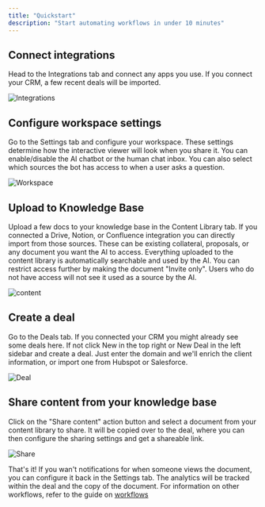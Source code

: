 ```yaml
---
title: "Quickstart"
description: "Start automating workflows in under 10 minutes"
---
```


## Connect integrations

Head to the Integrations tab and connect any apps you use. If you connect your CRM, a few recent deals will be imported.

<img src="/images/integrations.png" alt="Integrations" />

## Configure workspace settings

Go to the Settings tab and configure your workspace. These settings determine how the interactive viewer will look when you share it.
You can enable/disable the AI chatbot or the human chat inbox. You can also select which sources the bot has access to when a user asks a question.

<img src="/images/workspace.png" alt="Workspace" />

## Upload to Knowledge Base

Upload a few docs to your knowledge base in the Content Library tab. If you connected a Drive, Notion, or Confluence integration you can
directly import from those sources. These can be existing collateral, proposals, or any document you want the AI to access. Everything uploaded to the content library
is automatically searchable and used by the AI. You can restrict access further by making the document "Invite only". Users who
do not have access will not see it used as a source by the AI.

<img src="/images/kb.png" alt="content" />

## Create a deal

Go to the Deals tab. If you connected your CRM you might already see some deals here. If not click New in the top right or New Deal in the left sidebar and create a deal.
Just enter the domain and we'll enrich the client information, or import one from Hubspot or Salesforce.

<img src="/images/deal.png" alt="Deal" />

## Share content from your knowledge base

Click on the "Share content" action button and select a document from your content library to share.
It will be copied over to the deal, where you can then configure the sharing settings and get a shareable link.

<img src="/images/share.png" alt="Share" />

That's it! If you wan't notifications for when someone views the document, you can configure it back in the Settings tab.
The analytics will be tracked within the deal and the copy of the document. For information on other workflows, refer to the guide on [workflows](/concepts/workflows)
